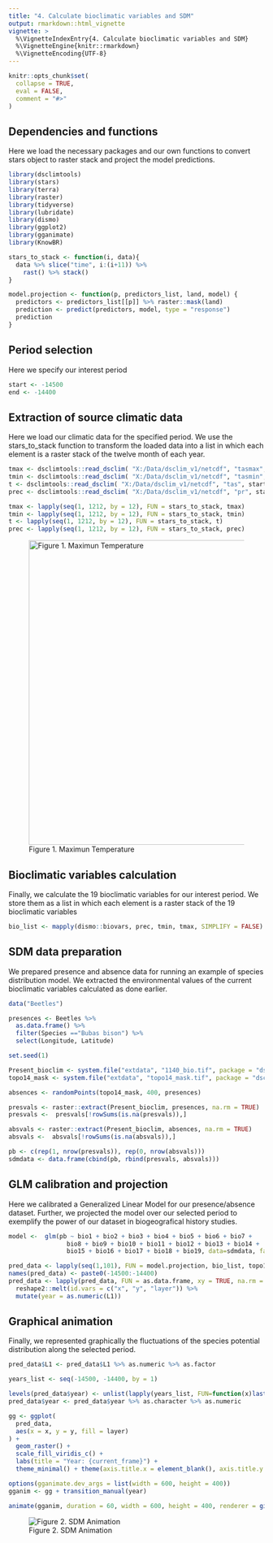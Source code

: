 ```yaml
---
title: "4. Calculate bioclimatic variables and SDM"
output: rmarkdown::html_vignette
vignette: >
  %\VignetteIndexEntry{4. Calculate bioclimatic variables and SDM}
  %\VignetteEngine{knitr::rmarkdown}
  %\VignetteEncoding{UTF-8}
---
```


```r
knitr::opts_chunk$set(
  collapse = TRUE,
  eval = FALSE,
  comment = "#>"
)
```

## Dependencies and functions

Here we load the necessary packages and our own functions to convert stars object to raster stack and project the model predictions.

```r
library(dsclimtools)
library(stars)
library(terra)
library(raster)
library(tidyverse)
library(lubridate)
library(dismo)
library(ggplot2)
library(gganimate)
library(KnowBR)

stars_to_stack <- function(i, data){
  data %>% slice("time", i:(i+11)) %>% 
    rast() %>% stack()
}

model.projection <- function(p, predictors_list, land, model) {
  predictors <- predictors_list[[p]] %>% raster::mask(land)
  prediction <- predict(predictors, model, type = "response")
  prediction
}
```

## Period selection

Here we specify our interest period

```r
start <- -14500
end <- -14400
```

## Extraction of source climatic data

Here we load our climatic data for the specified period. We use the stars_to_stack function to transform the loaded data into a list in which each element is a raster stack of the twelve month of each year.

```r
tmax <- dsclimtools::read_dsclim( "X:/Data/dsclim_v1/netcdf", "tasmax", start, end, calendar_dates = TRUE, proxy = FALSE)
tmin <- dsclimtools::read_dsclim( "X:/Data/dsclim_v1/netcdf", "tasmin", start, end, calendar_dates = TRUE, proxy = FALSE) 
t <- dsclimtools::read_dsclim( "X:/Data/dsclim_v1/netcdf", "tas", start, end, calendar_dates = TRUE, proxy = FALSE) 
prec <- dsclimtools::read_dsclim( "X:/Data/dsclim_v1/netcdf", "pr", start, end, calendar_dates = TRUE, proxy = FALSE)

tmax <- lapply(seq(1, 1212, by = 12), FUN = stars_to_stack, tmax)
tmin <- lapply(seq(1, 1212, by = 12), FUN = stars_to_stack, tmin)
t <- lapply(seq(1, 1212, by = 12), FUN = stars_to_stack, t)
prec <- lapply(seq(1, 1212, by = 12), FUN = stars_to_stack, prec)

```

![Figure 1. Maximun Temperature](images/tmax.png){width="600"}

## Bioclimatic variables calculation

Finally, we calculate the 19 bioclimatic variables for our interest period. We store them as a list in which each element is a raster stack of the 19 bioclimatic variables

```r
bio_list <- mapply(dismo::biovars, prec, tmin, tmax, SIMPLIFY = FALSE)
```

## SDM data preparation

We prepared presence and absence data for running an example of species distribution model. We extracted the environmental values of the current bioclimatic variables calculated as done earlier.

```r
data("Beetles")

presences <- Beetles %>%
  as.data.frame() %>%
  filter(Species =="Bubas bison") %>% 
  select(Longitude, Latitude)

set.seed(1)

Present_bioclim <- system.file("extdata", "1140_bio.tif", package = "dsclimtools") %>% stack()
topo14_mask <- system.file("extdata", "topo14_mask.tif", package = "dsclimtools") %>% raster()

absences <- randomPoints(topo14_mask, 400, presences)

presvals <- raster::extract(Present_bioclim, presences, na.rm = TRUE)
presvals <-  presvals[!rowSums(is.na(presvals)),]

absvals <- raster::extract(Present_bioclim, absences, na.rm = TRUE)
absvals <-  absvals[!rowSums(is.na(absvals)),]

pb <- c(rep(1, nrow(presvals)), rep(0, nrow(absvals)))
sdmdata <- data.frame(cbind(pb, rbind(presvals, absvals)))
```

## GLM calibration and projection

Here we calibrated a Generalized Linear Model for our presence/absence dataset. Further, we projected the model over our selected period to exemplify the power of our dataset in biogeografical history studies.

```r
model <-  glm(pb ~ bio1 + bio2 + bio3 + bio4 + bio5 + bio6 + bio7 + 
                bio8 + bio9 + bio10 + bio11 + bio12 + bio13 + bio14 +
                bio15 + bio16 + bio17 + bio18 + bio19, data=sdmdata, family = "binomial")

pred_data <- lapply(seq(1,101), FUN = model.projection, bio_list, topo14_mask, model)
names(pred_data) <- paste0(-14500:-14400)
pred_data <- lapply(pred_data, FUN = as.data.frame, xy = TRUE, na.rm = TRUE) %>% 
  reshape2::melt(id.vars = c("x", "y", "layer")) %>% 
  mutate(year = as.numeric(L1)) 
```

## Graphical animation

Finally, we represented graphically the fluctuations of the species potential distribution along the selected period.

```r
pred_data$L1 <- pred_data$L1 %>% as.numeric %>% as.factor

years_list <- seq(-14500, -14400, by = 1)

levels(pred_data$year) <- unlist(lapply(years_list, FUN=function(x)last(x)))
pred_data$year <- pred_data$year %>% as.character %>% as.numeric

gg <- ggplot(
  pred_data, 
  aes(x = x, y = y, fill = layer)
) +
  geom_raster() +
  scale_fill_viridis_c() +
  labs(title = "Year: {current_frame}") +
  theme_minimal() + theme(axis.title.x = element_blank(), axis.title.y = element_blank()) 

options(gganimate.dev_args = list(width = 600, height = 400))
gganim <- gg + transition_manual(year)

animate(gganim, duration = 60, width = 600, height = 400, renderer = gifski_renderer())
```

![Figure 2. SDM Animation](figures/a4/timeseries.gif)
